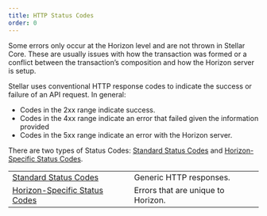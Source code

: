 ```yaml
---
title: HTTP Status Codes
order: 0
---
```



Some errors only occur at the Horizon level and are not thrown in Stellar Core. These are usually issues with how the transaction was formed or a conflict between the transaction’s composition and how the Horizon server is setup.

Stellar uses conventional HTTP response codes to indicate the success or failure of an API request. In general:

- Codes in the 2xx range indicate success.
- Codes in the 4xx range indicate an error that failed given the information provided
- Codes in the 5xx range indicate an error with the Horizon server.

There are two types of Status Codes: [Standard Status Codes](./standard.mdx) and [Horizon-Specific Status Codes](./horizon-specific.mdx).

<MethodTable title="HTTP Status Code Types">

|  |  |
| --- | --- |
| [Standard Status Codes](./standard.mdx) | Generic HTTP responses. |
| [Horizon-Specific Status Codes](./horizon-specific.mdx) | Errors that are unique to Horizon. |

</MethodTable>
